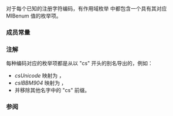 {{cpp/text/text_encoding/title|id}}
{{cpp/text/text_encoding/navbar}}
{{ddcl|header=text_encoding|since=c++26|
enum class text_encoding::id : std::int_least32_t;
}}

对于每个已知的注册字符编码，有作用域枚举 {{tt|std::text_encoding​::​id}} 中都包含一个具有其对应 MIBenum 值的枚举项。

===成员常量===
{{dsc begin}}
{{dsc hitem|Name|MIBenum value}}
{{dsc|{{tt|other}}|{{c/core|1}}}}
{{dsc|{{tt|unknown}}|{{c/core|2}}}}
{{dsc|{{tt|ASCII}}|{{c/core|3}}}}
{{dsc|{{tt|ISOLatin1}}|{{c/core|4}}}}
{{dsc|{{tt|ISOLatin2}}|{{c/core|5}}}}
{{dsc|{{tt|ISOLatin3}}|{{c/core|6}}}}
{{dsc|{{tt|ISOLatin4}}|{{c/core|7}}}}
{{dsc|{{tt|ISOLatinCyrillic}}|{{c/core|8}}}}
{{dsc|{{tt|ISOLatinArabic}}|{{c/core|9}}}}
{{dsc|{{tt|ISOLatinGreek}}|{{c/core|10}}}}
{{dsc|{{tt|ISOLatinHebrew}}|{{c/core|11}}}}
{{dsc|{{tt|ISOLatin5}}|{{c/core|12}}}}
{{dsc|{{tt|ISOLatin6}}|{{c/core|13}}}}
{{dsc|{{tt|ISOTextComm}}|{{c/core|14}}}}
{{dsc|{{tt|HalfWidthKatakana}}|{{c/core|15}}}}
{{dsc|{{tt|JISEncoding}}|{{c/core|16}}}}
{{dsc|{{tt|ShiftJIS}}|{{c/core|17}}}}
{{dsc|{{tt|EUCPkdFmtJapanese}}|{{c/core|18}}}}
{{dsc|{{tt|EUCFixWidJapanese}}|{{c/core|19}}}}
{{dsc|{{tt|ISO4UnitedKingdom}}|{{c/core|20}}}}
{{dsc|{{tt|ISO11SwedishForNames}}|{{c/core|21}}}}
{{dsc|{{tt|ISO15Italian}}|{{c/core|22}}}}
{{dsc|{{tt|ISO17Spanish}}|{{c/core|23}}}}
{{dsc|{{tt|ISO21German}}|{{c/core|24}}}}
{{dsc|{{tt|ISO60DanishNorwegian}}|{{c/core|25}}}}
{{dsc|{{tt|ISO69French}}|{{c/core|26}}}}
{{dsc|{{tt|ISO10646UTF1}}|{{c/core|27}}}}
{{dsc|{{tt|ISO646basic1983}}|{{c/core|28}}}}
{{dsc|{{tt|INVARIANT}}|{{c/core|29}}}}
{{dsc|{{tt|ISO2IntlRefVersion}}|{{c/core|30}}}}
{{dsc|{{tt|NATSSEFI}}|{{c/core|31}}}}
{{dsc|{{tt|NATSSEFIADD}}|{{c/core|32}}}}
{{dsc|{{tt|ISO10Swedish}}|{{c/core|35}}}}
{{dsc|{{tt|KSC56011987}}|{{c/core|36}}}}
{{dsc|{{tt|ISO2022KR}}|{{c/core|37}}}}
{{dsc|{{tt|EUCKR}}|{{c/core|38}}}}
{{dsc|{{tt|ISO2022JP}}|{{c/core|39}}}}
{{dsc|{{tt|ISO2022JP2}}|{{c/core|40}}}}
{{dsc|{{tt|ISO13JISC6220jp}}|{{c/core|41}}}}
{{dsc|{{tt|ISO14JISC6220ro}}|{{c/core|42}}}}
{{dsc|{{tt|ISO16Portuguese}}|{{c/core|43}}}}
{{dsc|{{tt|ISO18Greek7Old}}|{{c/core|44}}}}
{{dsc|{{tt|ISO19LatinGreek}}|{{c/core|45}}}}
{{dsc|{{tt|ISO25French}}|{{c/core|46}}}}
{{dsc|{{tt|ISO27LatinGreek1}}|{{c/core|47}}}}
{{dsc|{{tt|ISO5427Cyrillic}}|{{c/core|48}}}}
{{dsc|{{tt|ISO42JISC62261978}}|{{c/core|49}}}}
{{dsc|{{tt|ISO47BSViewdata}}|{{c/core|50}}}}
{{dsc|{{tt|ISO49INIS}}|{{c/core|51}}}}
{{dsc|{{tt|ISO50INIS8}}|{{c/core|52}}}}
{{dsc|{{tt|ISO51INISCyrillic}}|{{c/core|53}}}}
{{dsc|{{tt|ISO54271981}}|{{c/core|54}}}}
{{dsc|{{tt|ISO5428Greek}}|{{c/core|55}}}}
{{dsc|{{tt|ISO57GB1988}}|{{c/core|56}}}}
{{dsc|{{tt|ISO58GB231280}}|{{c/core|57}}}}
{{dsc|{{tt|ISO61Norwegian2}}|{{c/core|58}}}}
{{dsc|{{tt|ISO70VideotexSupp1}}|{{c/core|59}}}}
{{dsc|{{tt|ISO84Portuguese2}}|{{c/core|60}}}}
{{dsc|{{tt|ISO85Spanish2}}|{{c/core|61}}}}
{{dsc|{{tt|ISO86Hungarian}}|{{c/core|62}}}}
{{dsc|{{tt|ISO87JISX0208}}|{{c/core|63}}}}
{{dsc|{{tt|ISO88Greek7}}|{{c/core|64}}}}
{{dsc|{{tt|ISO89ASMO449}}|{{c/core|65}}}}
{{dsc|{{tt|ISO90}}|{{c/core|66}}}}
{{dsc|{{tt|ISO91JISC62291984a}}|{{c/core|67}}}}
{{dsc|{{tt|ISO92JISC62991984b}}|{{c/core|68}}}}
{{dsc|{{tt|ISO93JIS62291984badd}}|{{c/core|69}}}}
{{dsc|{{tt|ISO94JIS62291984hand}}|{{c/core|70}}}}
{{dsc|{{tt|ISO95JIS62291984handadd}}|{{c/core|71}}}}
{{dsc|{{tt|ISO96JISC62291984kana}}|{{c/core|72}}}}
{{dsc|{{tt|ISO2033}}|{{c/core|73}}}}
{{dsc|{{tt|ISO99NAPLPS}}|{{c/core|74}}}}
{{dsc|{{tt|ISO102T617bit}}|{{c/core|75}}}}
{{dsc|{{tt|ISO103T618bit}}|{{c/core|76}}}}
{{dsc|{{tt|ISO111ECMACyrillic}}|{{c/core|77}}}}
{{dsc|{{tt|ISO121Canadian1}}|{{c/core|78}}}}
{{dsc|{{tt|ISO122Canadian2}}|{{c/core|79}}}}
{{dsc|{{tt|ISO123CSAZ24341985gr}}|{{c/core|80}}}}
{{dsc|{{tt|ISO88596E}}|{{c/core|81}}}}
{{dsc|{{tt|ISO88596I}}|{{c/core|82}}}}
{{dsc|{{tt|ISO128T101G2}}|{{c/core|83}}}}
{{dsc|{{tt|ISO88598E}}|{{c/core|84}}}}
{{dsc|{{tt|ISO88598I}}|{{c/core|85}}}}
{{dsc|{{tt|ISO139CSN369103}}|{{c/core|86}}}}
{{dsc|{{tt|ISO141JUSIB1002}}|{{c/core|87}}}}
{{dsc|{{tt|ISO143IECP271}}|{{c/core|88}}}}
{{dsc|{{tt|ISO146Serbian}}|{{c/core|89}}}}
{{dsc|{{tt|ISO147Macedonian}}|{{c/core|90}}}}
{{dsc|{{tt|ISO150}}|{{c/core|91}}}}
{{dsc|{{tt|ISO151Cuba}}|{{c/core|92}}}}
{{dsc|{{tt|ISO6937Add}}|{{c/core|93}}}}
{{dsc|{{tt|ISO153GOST1976874}}|{{c/core|94}}}}
{{dsc|{{tt|ISO8859Supp}}|{{c/core|95}}}}
{{dsc|{{tt|ISO10367Box}}|{{c/core|96}}}}
{{dsc|{{tt|ISO158Lap}}|{{c/core|97}}}}
{{dsc|{{tt|ISO159JISX02121990}}|{{c/core|98}}}}
{{dsc|{{tt|ISO646Danish}}|{{c/core|99}}}}
{{dsc|{{tt|USDK}}|{{c/core|100}}}}
{{dsc|{{tt|DKUS}}|{{c/core|101}}}}
{{dsc|{{tt|KSC5636}}|{{c/core|102}}}}
{{dsc|{{tt|Unicode11UTF7}}|{{c/core|103}}}}
{{dsc|{{tt|ISO2022CN}}|{{c/core|104}}}}
{{dsc|{{tt|ISO2022CNEXT}}|{{c/core|105}}}}
{{dsc|{{tt|UTF8}}|{{c/core|106}}}}
{{dsc|{{tt|ISO885913}}|{{c/core|109}}}}
{{dsc|{{tt|ISO885914}}|{{c/core|110}}}}
{{dsc|{{tt|ISO885915}}|{{c/core|111}}}}
{{dsc|{{tt|ISO885916}}|{{c/core|112}}}}
{{dsc|{{tt|GBK}}|{{c/core|113}}}}
{{dsc|{{tt|GB18030}}|{{c/core|114}}}}
{{dsc|{{tt|OSDEBCDICDF0415}}|{{c/core|115}}}}
{{dsc|{{tt|OSDEBCDICDF03IRV}}|{{c/core|116}}}}
{{dsc|{{tt|OSDEBCDICDF041}}|{{c/core|117}}}}
{{dsc|{{tt|ISO115481}}|{{c/core|118}}}}
{{dsc|{{tt|KZ1048}}|{{c/core|119}}}}
{{dsc|{{tt|UCS2}}|{{c/core|1000}}}}
{{dsc|{{tt|UCS4}}|{{c/core|1001}}}}
{{dsc|{{tt|UnicodeASCII}}|{{c/core|1002}}}}
{{dsc|{{tt|UnicodeLatin1}}|{{c/core|1003}}}}
{{dsc|{{tt|UnicodeJapanese}}|{{c/core|1004}}}}
{{dsc|{{tt|UnicodeIBM1261}}|{{c/core|1005}}}}
{{dsc|{{tt|UnicodeIBM1268}}|{{c/core|1006}}}}
{{dsc|{{tt|UnicodeIBM1276}}|{{c/core|1007}}}}
{{dsc|{{tt|UnicodeIBM1264}}|{{c/core|1008}}}}
{{dsc|{{tt|UnicodeIBM1265}}|{{c/core|1009}}}}
{{dsc|{{tt|Unicode11}}|{{c/core|1010}}}}
{{dsc|{{tt|SCSU}}|{{c/core|1011}}}}
{{dsc|{{tt|UTF7}}|{{c/core|1012}}}}
{{dsc|{{tt|UTF16BE}}|{{c/core|1013}}}}
{{dsc|{{tt|UTF16LE}}|{{c/core|1014}}}}
{{dsc|{{tt|UTF16}}|{{c/core|1015}}}}
{{dsc|{{tt|CESU8}}|{{c/core|1016}}}}
{{dsc|{{tt|UTF32}}|{{c/core|1017}}}}
{{dsc|{{tt|UTF32BE}}|{{c/core|1018}}}}
{{dsc|{{tt|UTF32LE}}|{{c/core|1019}}}}
{{dsc|{{tt|BOCU1}}|{{c/core|1020}}}}
{{dsc|{{tt|UTF7IMAP}}|{{c/core|1021}}}}
{{dsc|{{tt|Windows30Latin1}}|{{c/core|2000}}}}
{{dsc|{{tt|Windows31Latin1}}|{{c/core|2001}}}}
{{dsc|{{tt|Windows31Latin2}}|{{c/core|2002}}}}
{{dsc|{{tt|Windows31Latin5}}|{{c/core|2003}}}}
{{dsc|{{tt|HPRoman8}}|{{c/core|2004}}}}
{{dsc|{{tt|AdobeStandardEncoding}}|{{c/core|2005}}}}
{{dsc|{{tt|VenturaUS}}|{{c/core|2006}}}}
{{dsc|{{tt|VenturaInternational}}|{{c/core|2007}}}}
{{dsc|{{tt|DECMCS}}|{{c/core|2008}}}}
{{dsc|{{tt|PC850Multilingual}}|{{c/core|2009}}}}
{{dsc|{{tt|PC8DanishNorwegian}}|{{c/core|2012}}}}
{{dsc|{{tt|PC862LatinHebrew}}|{{c/core|2013}}}}
{{dsc|{{tt|PC8Turkish}}|{{c/core|2014}}}}
{{dsc|{{tt|IBMSymbols}}|{{c/core|2015}}}}
{{dsc|{{tt|IBMThai}}|{{c/core|2016}}}}
{{dsc|{{tt|HPLegal}}|{{c/core|2017}}}}
{{dsc|{{tt|HPPiFont}}|{{c/core|2018}}}}
{{dsc|{{tt|HPMath8}}|{{c/core|2019}}}}
{{dsc|{{tt|HPPSMath}}|{{c/core|2020}}}}
{{dsc|{{tt|HPDesktop}}|{{c/core|2021}}}}
{{dsc|{{tt|VenturaMath}}|{{c/core|2022}}}}
{{dsc|{{tt|MicrosoftPublishing}}|{{c/core|2023}}}}
{{dsc|{{tt|Windows31J}}|{{c/core|2024}}}}
{{dsc|{{tt|GB2312}}|{{c/core|2025}}}}
{{dsc|{{tt|Big5}}|{{c/core|2026}}}}
{{dsc|{{tt|Macintosh}}|{{c/core|2027}}}}
{{dsc|{{tt|IBM037}}|{{c/core|2028}}}}
{{dsc|{{tt|IBM038}}|{{c/core|2029}}}}
{{dsc|{{tt|IBM273}}|{{c/core|2030}}}}
{{dsc|{{tt|IBM274}}|{{c/core|2031}}}}
{{dsc|{{tt|IBM275}}|{{c/core|2032}}}}
{{dsc|{{tt|IBM277}}|{{c/core|2033}}}}
{{dsc|{{tt|IBM278}}|{{c/core|2034}}}}
{{dsc|{{tt|IBM280}}|{{c/core|2035}}}}
{{dsc|{{tt|IBM281}}|{{c/core|2036}}}}
{{dsc|{{tt|IBM284}}|{{c/core|2037}}}}
{{dsc|{{tt|IBM285}}|{{c/core|2038}}}}
{{dsc|{{tt|IBM290}}|{{c/core|2039}}}}
{{dsc|{{tt|IBM297}}|{{c/core|2040}}}}
{{dsc|{{tt|IBM420}}|{{c/core|2041}}}}
{{dsc|{{tt|IBM423}}|{{c/core|2042}}}}
{{dsc|{{tt|IBM424}}|{{c/core|2043}}}}
{{dsc|{{tt|PC8CodePage437}}|{{c/core|2011}}}}
{{dsc|{{tt|IBM500}}|{{c/core|2044}}}}
{{dsc|{{tt|IBM851}}|{{c/core|2045}}}}
{{dsc|{{tt|PCp852}}|{{c/core|2010}}}}
{{dsc|{{tt|IBM855}}|{{c/core|2046}}}}
{{dsc|{{tt|IBM857}}|{{c/core|2047}}}}
{{dsc|{{tt|IBM860}}|{{c/core|2048}}}}
{{dsc|{{tt|IBM861}}|{{c/core|2049}}}}
{{dsc|{{tt|IBM863}}|{{c/core|2050}}}}
{{dsc|{{tt|IBM864}}|{{c/core|2051}}}}
{{dsc|{{tt|IBM865}}|{{c/core|2052}}}}
{{dsc|{{tt|IBM868}}|{{c/core|2053}}}}
{{dsc|{{tt|IBM869}}|{{c/core|2054}}}}
{{dsc|{{tt|IBM870}}|{{c/core|2055}}}}
{{dsc|{{tt|IBM871}}|{{c/core|2056}}}}
{{dsc|{{tt|IBM880}}|{{c/core|2057}}}}
{{dsc|{{tt|IBM891}}|{{c/core|2058}}}}
{{dsc|{{tt|IBM903}}|{{c/core|2059}}}}
{{dsc|{{tt|IBM904}}|{{c/core|2060}}}}
{{dsc|{{tt|IBM905}}|{{c/core|2061}}}}
{{dsc|{{tt|IBM918}}|{{c/core|2062}}}}
{{dsc|{{tt|IBM1026}}|{{c/core|2063}}}}
{{dsc|{{tt|IBMEBCDICATDE}}|{{c/core|2064}}}}
{{dsc|{{tt|EBCDICATDEA}}|{{c/core|2065}}}}
{{dsc|{{tt|EBCDICCAFR}}|{{c/core|2066}}}}
{{dsc|{{tt|EBCDICDKNO}}|{{c/core|2067}}}}
{{dsc|{{tt|EBCDICDKNOA}}|{{c/core|2068}}}}
{{dsc|{{tt|EBCDICFISE}}|{{c/core|2069}}}}
{{dsc|{{tt|EBCDICFISEA}}|{{c/core|2070}}}}
{{dsc|{{tt|EBCDICFR}}|{{c/core|2071}}}}
{{dsc|{{tt|EBCDICIT}}|{{c/core|2072}}}}
{{dsc|{{tt|EBCDICPT}}|{{c/core|2073}}}}
{{dsc|{{tt|EBCDICES}}|{{c/core|2074}}}}
{{dsc|{{tt|EBCDICESA}}|{{c/core|2075}}}}
{{dsc|{{tt|EBCDICESS}}|{{c/core|2076}}}}
{{dsc|{{tt|EBCDICUK}}|{{c/core|2077}}}}
{{dsc|{{tt|EBCDICUS}}|{{c/core|2078}}}}
{{dsc|{{tt|Unknown8BiT}}|{{c/core|2079}}}}
{{dsc|{{tt|Mnemonic}}|{{c/core|2080}}}}
{{dsc|{{tt|Mnem}}|{{c/core|2081}}}}
{{dsc|{{tt|VISCII}}|{{c/core|2082}}}}
{{dsc|{{tt|VIQR}}|{{c/core|2083}}}}
{{dsc|{{tt|KOI8R}}|{{c/core|2084}}}}
{{dsc|{{tt|HZGB2312}}|{{c/core|2085}}}}
{{dsc|{{tt|IBM866}}|{{c/core|2086}}}}
{{dsc|{{tt|PC775Baltic}}|{{c/core|2087}}}}
{{dsc|{{tt|KOI8U}}|{{c/core|2088}}}}
{{dsc|{{tt|IBM00858}}|{{c/core|2089}}}}
{{dsc|{{tt|IBM00924}}|{{c/core|2090}}}}
{{dsc|{{tt|IBM01140}}|{{c/core|2091}}}}
{{dsc|{{tt|IBM01141}}|{{c/core|2092}}}}
{{dsc|{{tt|IBM01142}}|{{c/core|2093}}}}
{{dsc|{{tt|IBM01143}}|{{c/core|2094}}}}
{{dsc|{{tt|IBM01144}}|{{c/core|2095}}}}
{{dsc|{{tt|IBM01145}}|{{c/core|2096}}}}
{{dsc|{{tt|IBM01146}}|{{c/core|2097}}}}
{{dsc|{{tt|IBM01147}}|{{c/core|2098}}}}
{{dsc|{{tt|IBM01148}}|{{c/core|2099}}}}
{{dsc|{{tt|IBM01149}}|{{c/core|2100}}}}
{{dsc|{{tt|Big5HKSCS}}|{{c/core|2101}}}}
{{dsc|{{tt|IBM1047}}|{{c/core|2102}}}}
{{dsc|{{tt|PTCP154}}|{{c/core|2103}}}}
{{dsc|{{tt|Amiga1251}}|{{c/core|2104}}}}
{{dsc|{{tt|KOI7switched}}|{{c/core|2105}}}}
{{dsc|{{tt|BRF}}|{{c/core|2106}}}}
{{dsc|{{tt|TSCII}}|{{c/core|2107}}}}
{{dsc|{{tt|CP51932}}|{{c/core|2108}}}}
{{dsc|{{tt|windows874}}|{{c/core|2109}}}}
{{dsc|{{tt|windows1250}}|{{c/core|2250}}}}
{{dsc|{{tt|windows1251}}|{{c/core|2251}}}}
{{dsc|{{tt|windows1252}}|{{c/core|2252}}}}
{{dsc|{{tt|windows1253}}|{{c/core|2253}}}}
{{dsc|{{tt|windows1254}}|{{c/core|2254}}}}
{{dsc|{{tt|windows1255}}|{{c/core|2255}}}}
{{dsc|{{tt|windows1256}}|{{c/core|2256}}}}
{{dsc|{{tt|windows1257}}|{{c/core|2257}}}}
{{dsc|{{tt|windows1258}}|{{c/core|2258}}}}
{{dsc|{{tt|TIS620}}|{{c/core|2259}}}}
{{dsc|{{tt|CP50220}}|{{c/core|2260}}}}
{{dsc end}}

===注解===
每种编码对应的枚举项都是从以 "cs" 开头的别名导出的，例如：
* ''csUnicode'' 映射为 {{c|​id​::​UCS2}}，
* ''csIBBM904'' 映射为 {{c|​id​::​IBM904}}，
* 并移除其他名字中的 "cs" 前缀。

===参阅===
{{dsc begin}}
{{dsc inc|cpp/locale/locale/dsc id}}
{{dsc inc|cpp/error/dsc errc}}
{{dsc end}}

{{langlinks|cs|de|en|es|fr|it|ja|ko|pl|pt|ru}}